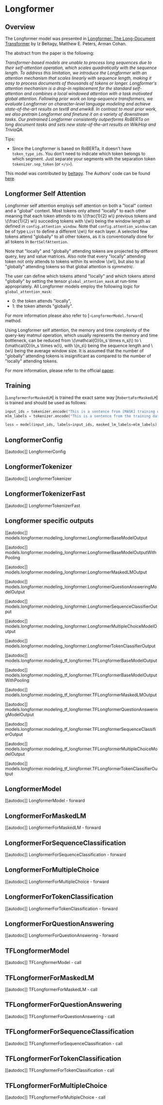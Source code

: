 <!--Copyright 2020 The HuggingFace Team. All rights reserved.

Licensed under the Apache License, Version 2.0 (the "License"); you may not use this file except in compliance with
the License. You may obtain a copy of the License at

http://www.apache.org/licenses/LICENSE-2.0

Unless required by applicable law or agreed to in writing, software distributed under the License is distributed on
an "AS IS" BASIS, WITHOUT WARRANTIES OR CONDITIONS OF ANY KIND, either express or implied. See the License for the
specific language governing permissions and limitations under the License.
-->

# Longformer

## Overview

The Longformer model was presented in [Longformer: The Long-Document Transformer](https://arxiv.org/pdf/2004.05150.pdf) by Iz Beltagy, Matthew E. Peters, Arman Cohan.

The abstract from the paper is the following:

*Transformer-based models are unable to process long sequences due to their self-attention operation, which scales
quadratically with the sequence length. To address this limitation, we introduce the Longformer with an attention
mechanism that scales linearly with sequence length, making it easy to process documents of thousands of tokens or
longer. Longformer's attention mechanism is a drop-in replacement for the standard self-attention and combines a local
windowed attention with a task motivated global attention. Following prior work on long-sequence transformers, we
evaluate Longformer on character-level language modeling and achieve state-of-the-art results on text8 and enwik8. In
contrast to most prior work, we also pretrain Longformer and finetune it on a variety of downstream tasks. Our
pretrained Longformer consistently outperforms RoBERTa on long document tasks and sets new state-of-the-art results on
WikiHop and TriviaQA.*

Tips:

- Since the Longformer is based on RoBERTa, it doesn't have `token_type_ids`. You don't need to indicate which
  token belongs to which segment. Just separate your segments with the separation token `tokenizer.sep_token` (or
  `</s>`).

This model was contributed by [beltagy](https://huggingface.co/beltagy). The Authors' code can be found [here](https://github.com/allenai/longformer).

## Longformer Self Attention

Longformer self attention employs self attention on both a "local" context and a "global" context. Most tokens only
attend "locally" to each other meaning that each token attends to its \\(\frac{1}{2} w\\) previous tokens and
\\(\frac{1}{2} w\\) succeding tokens with \\(w\\) being the window length as defined in
`config.attention_window`. Note that `config.attention_window` can be of type `List` to define a
different \\(w\\) for each layer. A selected few tokens attend "globally" to all other tokens, as it is
conventionally done for all tokens in `BertSelfAttention`.

Note that "locally" and "globally" attending tokens are projected by different query, key and value matrices. Also note
that every "locally" attending token not only attends to tokens within its window \\(w\\), but also to all "globally"
attending tokens so that global attention is *symmetric*.

The user can define which tokens attend "locally" and which tokens attend "globally" by setting the tensor
`global_attention_mask` at run-time appropriately. All Longformer models employ the following logic for
`global_attention_mask`:

- 0: the token attends "locally",
- 1: the token attends "globally".

For more information please also refer to [`~LongformerModel.forward`] method.

Using Longformer self attention, the memory and time complexity of the query-key matmul operation, which usually
represents the memory and time bottleneck, can be reduced from \\(\mathcal{O}(n_s \times n_s)\\) to
\\(\mathcal{O}(n_s \times w)\\), with \\(n_s\\) being the sequence length and \\(w\\) being the average window
size. It is assumed that the number of "globally" attending tokens is insignificant as compared to the number of
"locally" attending tokens.

For more information, please refer to the official [paper](https://arxiv.org/pdf/2004.05150.pdf).


## Training

[`LongformerForMaskedLM`] is trained the exact same way [`RobertaForMaskedLM`] is
trained and should be used as follows:

```python
input_ids = tokenizer.encode("This is a sentence from [MASK] training data", return_tensors="pt")
mlm_labels = tokenizer.encode("This is a sentence from the training data", return_tensors="pt")

loss = model(input_ids, labels=input_ids, masked_lm_labels=mlm_labels)[0]
```

## LongformerConfig

[[autodoc]] LongformerConfig

## LongformerTokenizer

[[autodoc]] LongformerTokenizer

## LongformerTokenizerFast

[[autodoc]] LongformerTokenizerFast

## Longformer specific outputs

[[autodoc]] models.longformer.modeling_longformer.LongformerBaseModelOutput

[[autodoc]] models.longformer.modeling_longformer.LongformerBaseModelOutputWithPooling

[[autodoc]] models.longformer.modeling_longformer.LongformerMaskedLMOutput

[[autodoc]] models.longformer.modeling_longformer.LongformerQuestionAnsweringModelOutput

[[autodoc]] models.longformer.modeling_longformer.LongformerSequenceClassifierOutput

[[autodoc]] models.longformer.modeling_longformer.LongformerMultipleChoiceModelOutput

[[autodoc]] models.longformer.modeling_longformer.LongformerTokenClassifierOutput

[[autodoc]] models.longformer.modeling_tf_longformer.TFLongformerBaseModelOutput

[[autodoc]] models.longformer.modeling_tf_longformer.TFLongformerBaseModelOutputWithPooling

[[autodoc]] models.longformer.modeling_tf_longformer.TFLongformerMaskedLMOutput

[[autodoc]] models.longformer.modeling_tf_longformer.TFLongformerQuestionAnsweringModelOutput

[[autodoc]] models.longformer.modeling_tf_longformer.TFLongformerSequenceClassifierOutput

[[autodoc]] models.longformer.modeling_tf_longformer.TFLongformerMultipleChoiceModelOutput

[[autodoc]] models.longformer.modeling_tf_longformer.TFLongformerTokenClassifierOutput

## LongformerModel

[[autodoc]] LongformerModel
    - forward

## LongformerForMaskedLM

[[autodoc]] LongformerForMaskedLM
    - forward

## LongformerForSequenceClassification

[[autodoc]] LongformerForSequenceClassification
    - forward

## LongformerForMultipleChoice

[[autodoc]] LongformerForMultipleChoice
    - forward

## LongformerForTokenClassification

[[autodoc]] LongformerForTokenClassification
    - forward

## LongformerForQuestionAnswering

[[autodoc]] LongformerForQuestionAnswering
    - forward

## TFLongformerModel

[[autodoc]] TFLongformerModel
    - call

## TFLongformerForMaskedLM

[[autodoc]] TFLongformerForMaskedLM
    - call

## TFLongformerForQuestionAnswering

[[autodoc]] TFLongformerForQuestionAnswering
    - call

## TFLongformerForSequenceClassification

[[autodoc]] TFLongformerForSequenceClassification
    - call

## TFLongformerForTokenClassification

[[autodoc]] TFLongformerForTokenClassification
    - call

## TFLongformerForMultipleChoice

[[autodoc]] TFLongformerForMultipleChoice
    - call
